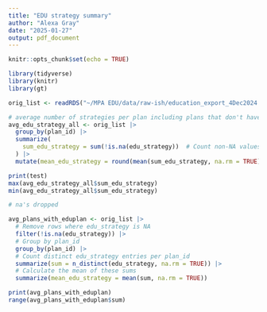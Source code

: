 ```yaml
---
title: "EDU strategy summary"
author: "Alexa Gray"
date: "2025-01-27"
output: pdf_document
---
```


```r
knitr::opts_chunk$set(echo = TRUE)

library(tidyverse)
library(knitr)
library(gt)
```

```r
orig_list <- readRDS("~/MPA EDU/data/raw-ish/education_export_4Dec2024.Rds")
```

```r
# average number of strategies per plan including plans that don't have an edu section
avg_edu_strategy_all <- orig_list |> 
  group_by(plan_id) |> 
  summarize(
    sum_edu_strategy = sum(!is.na(edu_strategy))  # Count non-NA values, treating NA as 0
  ) |> 
  mutate(mean_edu_strategy = round(mean(sum_edu_strategy, na.rm = TRUE), 2))  # Calculate the mean

print(test)
max(avg_edu_strategy_all$sum_edu_strategy)
min(avg_edu_strategy_all$sum_edu_strategy)
```

```r
# na's dropped

avg_plans_with_eduplan <- orig_list |> 
  # Remove rows where edu_strategy is NA
  filter(!is.na(edu_strategy)) |> 
  # Group by plan_id
  group_by(plan_id) |> 
  # Count distinct edu_strategy entries per plan_id
  summarize(sum = n_distinct(edu_strategy, na.rm = TRUE)) |> 
  # Calculate the mean of these sums
  summarize(mean_edu_strategy = mean(sum, na.rm = TRUE))

print(avg_plans_with_eduplan)
range(avg_plans_with_eduplan$sum)

```

